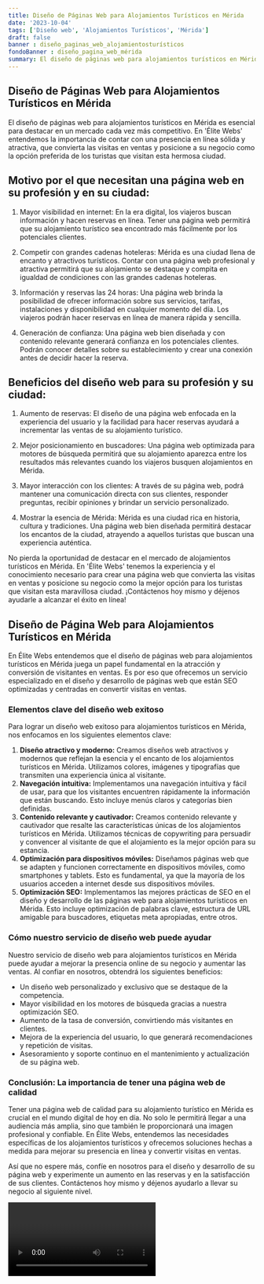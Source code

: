 ```yaml
---
title: Diseño de Páginas Web para Alojamientos Turísticos en Mérida
date: '2023-10-04'
tags: ['Diseño web', 'Alojamientos Turísticos', 'Mérida']
draft: false
banner : diseño_paginas_web_alojamientosturísticos
fondoBanner : diseño_pagina_web_mérida
summary: El diseño de páginas web para alojamientos turísticos en Mérida es esencial para destacar en un mercado cada vez más competitivo. En 'Élite Webs' entendemos la importancia de contar con una presencia en línea sólida y atractiva, que convierta las visitas en ventas y posicione a su negocio como la opción preferida de los turistas que visitan esta hermosa ciudad.
---
```


## Diseño de Páginas Web para Alojamientos Turísticos en Mérida

El diseño de páginas web para alojamientos turísticos en Mérida es esencial para destacar en un mercado cada vez más competitivo. En 'Élite Webs' entendemos la importancia de contar con una presencia en línea sólida y atractiva, que convierta las visitas en ventas y posicione a su negocio como la opción preferida de los turistas que visitan esta hermosa ciudad.

## Motivo por el que necesitan una página web en su profesión y en su ciudad:

1. Mayor visibilidad en internet: En la era digital, los viajeros buscan información y hacen reservas en línea. Tener una página web permitirá que su alojamiento turístico sea encontrado más fácilmente por los potenciales clientes.

2. Competir con grandes cadenas hoteleras: Mérida es una ciudad llena de encanto y atractivos turísticos. Contar con una página web profesional y atractiva permitirá que su alojamiento se destaque y compita en igualdad de condiciones con las grandes cadenas hoteleras.

3. Información y reservas las 24 horas: Una página web brinda la posibilidad de ofrecer información sobre sus servicios, tarifas, instalaciones y disponibilidad en cualquier momento del día. Los viajeros podrán hacer reservas en línea de manera rápida y sencilla.

4. Generación de confianza: Una página web bien diseñada y con contenido relevante generará confianza en los potenciales clientes. Podrán conocer detalles sobre su establecimiento y crear una conexión antes de decidir hacer la reserva.

## Beneficios del diseño web para su profesión y su ciudad:

1. Aumento de reservas: El diseño de una página web enfocada en la experiencia del usuario y la facilidad para hacer reservas ayudará a incrementar las ventas de su alojamiento turístico.

2. Mejor posicionamiento en buscadores: Una página web optimizada para motores de búsqueda permitirá que su alojamiento aparezca entre los resultados más relevantes cuando los viajeros busquen alojamientos en Mérida.

3. Mayor interacción con los clientes: A través de su página web, podrá mantener una comunicación directa con sus clientes, responder preguntas, recibir opiniones y brindar un servicio personalizado.

4. Mostrar la esencia de Mérida: Mérida es una ciudad rica en historia, cultura y tradiciones. Una página web bien diseñada permitirá destacar los encantos de la ciudad, atrayendo a aquellos turistas que buscan una experiencia auténtica.

No pierda la oportunidad de destacar en el mercado de alojamientos turísticos en Mérida. En 'Élite Webs' tenemos la experiencia y el conocimiento necesario para crear una página web que convierta las visitas en ventas y posicione su negocio como la mejor opción para los turistas que visitan esta maravillosa ciudad. ¡Contáctenos hoy mismo y déjenos ayudarle a alcanzar el éxito en línea!

<GifSeo />

<Cta />

## Diseño de Página Web para Alojamientos Turísticos en Mérida

En Élite Webs entendemos que el diseño de páginas web para alojamientos turísticos en Mérida juega un papel fundamental en la atracción y conversión de visitantes en ventas. Es por eso que ofrecemos un servicio especializado en el diseño y desarrollo de páginas web que están SEO optimizadas y centradas en convertir visitas en ventas.

### Elementos clave del diseño web exitoso

Para lograr un diseño web exitoso para alojamientos turísticos en Mérida, nos enfocamos en los siguientes elementos clave:

1. **Diseño atractivo y moderno:** Creamos diseños web atractivos y modernos que reflejan la esencia y el encanto de los alojamientos turísticos en Mérida. Utilizamos colores, imágenes y tipografías que transmiten una experiencia única al visitante.
2. **Navegación intuitiva:** Implementamos una navegación intuitiva y fácil de usar, para que los visitantes encuentren rápidamente la información que están buscando. Esto incluye menús claros y categorías bien definidas.
3. **Contenido relevante y cautivador:** Creamos contenido relevante y cautivador que resalte las características únicas de los alojamientos turísticos en Mérida. Utilizamos técnicas de copywriting para persuadir y convencer al visitante de que el alojamiento es la mejor opción para su estancia.
4. **Optimización para dispositivos móviles:** Diseñamos páginas web que se adapten y funcionen correctamente en dispositivos móviles, como smartphones y tablets. Esto es fundamental, ya que la mayoría de los usuarios acceden a internet desde sus dispositivos móviles.
5. **Optimización SEO:** Implementamos las mejores prácticas de SEO en el diseño y desarrollo de las páginas web para alojamientos turísticos en Mérida. Esto incluye optimización de palabras clave, estructura de URL amigable para buscadores, etiquetas meta apropiadas, entre otros.

### Cómo nuestro servicio de diseño web puede ayudar

Nuestro servicio de diseño web para alojamientos turísticos en Mérida puede ayudar a mejorar la presencia online de su negocio y aumentar las ventas. Al confiar en nosotros, obtendrá los siguientes beneficios:

- Un diseño web personalizado y exclusivo que se destaque de la competencia.
- Mayor visibilidad en los motores de búsqueda gracias a nuestra optimización SEO.
- Aumento de la tasa de conversión, convirtiendo más visitantes en clientes.
- Mejora de la experiencia del usuario, lo que generará recomendaciones y repetición de visitas.
- Asesoramiento y soporte continuo en el mantenimiento y actualización de su página web.

### Conclusión: La importancia de tener una página web de calidad

Tener una página web de calidad para su alojamiento turístico en Mérida es crucial en el mundo digital de hoy en día. No solo le permitirá llegar a una audiencia más amplia, sino que también le proporcionará una imagen profesional y confiable. En Élite Webs, entendemos las necesidades específicas de los alojamientos turísticos y ofrecemos soluciones hechas a medida para mejorar su presencia en línea y convertir visitas en ventas.

Así que no espere más, confíe en nosotros para el diseño y desarrollo de su página web y experimente un aumento en las reservas y en la satisfacción de sus clientes. Contáctenos hoy mismo y déjenos ayudarlo a llevar su negocio al siguiente nivel.

<Video />

<CtaBot job='Alojamientos Turísticos' city='Mérida'/>

<Gmaps query='Mérida+españa+maps' />